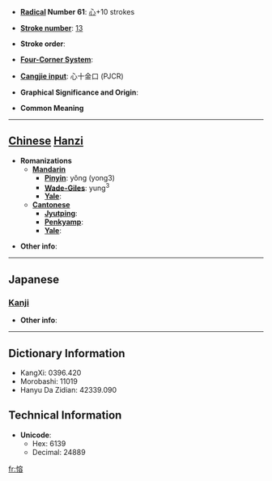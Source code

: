 * '''[[Wiktionary:Chinese radical index| Radical]] Number 61''': [[Wiktionary:Chinese radical index 心|心]]+10 strokes

* '''[[Wiktionary:Chinese total strokes index|Stroke number]]''': [[Wiktionary:Chinese total strokes index 13|13]]

* '''Stroke order''': 

* '''[[Wiktionary:Chinese four corner index|Four-Corner System]]''': 

* '''[[Wiktionary:Chinese Cangjie index|Cangjie input]]''': 心十金口 (PJCR)

* '''Graphical Significance and Origin''': 

* '''Common Meaning'''

----

== [[Chinese]] [[Hanzi]] ==

* '''Romanizations'''
** '''[[Mandarin]]'''
*** '''[[Pinyin]]''': yǒng (yong3)
*** '''[[Wade-Giles]]''': yung<sup>3</sup>
*** '''[[Yale]]''': 
** '''[[Cantonese]]'''
*** '''[[Jyutping]]''':
*** '''[[Penkyamp]]''': 
*** '''[[Yale]]''': 

* '''Other info''': 

----

==Japanese==
===[[Kanji]]===
{{kanji|on readings=[[よう]] (yō)|kun readings=[[いかる]] (ikaru), [[よろこぶ]] (yorokobu), [[みちる]] (michiru)}}

* '''Other info''':  

----

== Dictionary Information ==

* KangXi: 0396.420
* Morobashi: 11019
* Hanyu Da Zidian: 42339.090

== Technical Information ==

* '''Unicode''':
** Hex: 6139
** Decimal: 24889

[[fr:愹]]